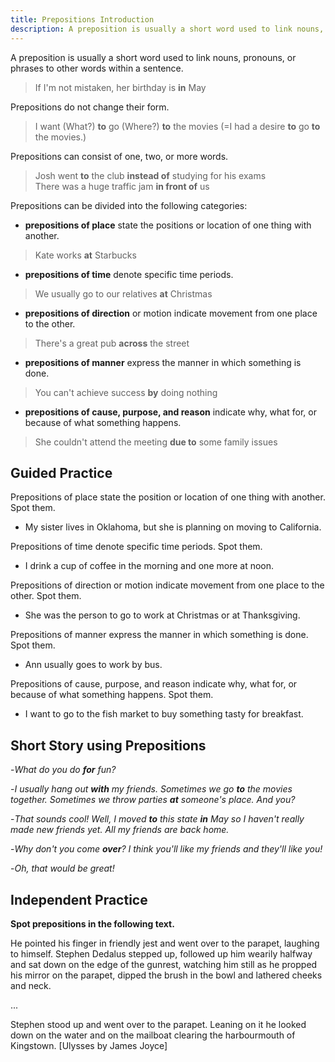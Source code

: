 ```yaml
---
title: Prepositions Introduction
description: A preposition is usually a short word used to link nouns, pronouns, or phrases to other words within a sentence.
---
```


A preposition is usually a short word used to link nouns, pronouns, or phrases to other words within a sentence.

> If I'm not mistaken, her birthday is **in** May

Prepositions do not change their form.

> I want (What?) **to** go (Where?) **to** the movies (=I had a desire **to** go **to** the movies.)

Prepositions can consist of one, two, or more words.

> Josh went **to** the club **instead of** studying for his exams  
> There was a huge traffic jam **in front of** us

Prepositions can be divided into the following categories:

- **prepositions of place** state the positions or location of one thing with another.

> Kate works **at** Starbucks

- **prepositions of time** denote specific time periods.

> We usually go to our relatives **at** Christmas

- **prepositions of direction** or motion indicate movement from one place to the other.

> There's a great pub **across** the street

- **prepositions of manner** express the manner in which something is done.

> You can't achieve success **by** doing nothing

- **prepositions of cause, purpose, and reason** indicate why, what for, or because of what something happens.

> She couldn't attend the meeting **due to** some family issues

## Guided Practice

<Callout type="success">
  Prepositions of place state the position or location of one thing with another. Spot
  them.
</Callout>

- My sister lives in Oklahoma, but she is planning on moving to California. <Tooltip content="in" />

<Callout type="success">Prepositions of time denote specific time periods. Spot them.</Callout>

- I drink a cup of coffee in the morning and one more at noon. <Tooltip content="in, at" />

<Callout type="success">
  Prepositions of direction or motion indicate movement from one place to the other. Spot
  them.
</Callout>

- She was the person to go to work at Christmas or at Thanksgiving. <Tooltip content="at" />

<Callout type="success">
  Prepositions of manner express the manner in which something is done. Spot them.
</Callout>

- Ann usually goes to work by bus. <Tooltip content="by"/>

<Callout type="success">
  Prepositions of cause, purpose, and reason indicate why, what for, or because of what
  something happens. Spot them.
</Callout>

- I want to go to the fish market to buy something tasty for breakfast. <Tooltip content="to"/>

## Short Story using Prepositions

-_What do you do **for** fun?_

-_I usually hang out **with** my friends. Sometimes we go **to** the movies together. Sometimes we throw parties **at** someone's place. And you?_

-_That sounds cool! Well, I moved **to** this state **in** May so I haven't really made new friends yet. All my friends are back home._

-_Why don't you come **over**? I think you'll like my friends and they'll like you!_

-_Oh, that would be great!_

## Independent Practice

**Spot prepositions in the following text.**

He pointed his finger in friendly jest and went over to the parapet, laughing to himself. Stephen Dedalus stepped up, followed up him wearily halfway and sat down on the edge of the gunrest, watching him still as he propped his mirror on the parapet, dipped the brush in the bowl and lathered cheeks and neck.

...

Stephen stood up and went over to the parapet. Leaning on it he looked down on the water and on the mailboat clearing the harbourmouth of Kingstown. [Ulysses by James Joyce]

<Tooltip content="in friendly jest, to the parapet, to himself, on the edge, of the gunrest, on the parapet, in the bowl, to the parapet, on it, on the the water, on the mailboat, of Kingstown." />
